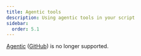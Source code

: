 ```yaml
---
title: Agentic tools
description: Using agentic tools in your script
sidebar:
  order: 5.1
---
```



[Agentic](https://agentic.so) ([GitHub](https://github.com/transitive-bullshit/agentic))
is no longer supported.
